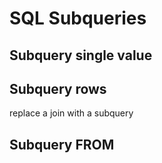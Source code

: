 # SQL Subqueries

## Subquery single value

## Subquery rows

replace a join with a subquery


## Subquery FROM

